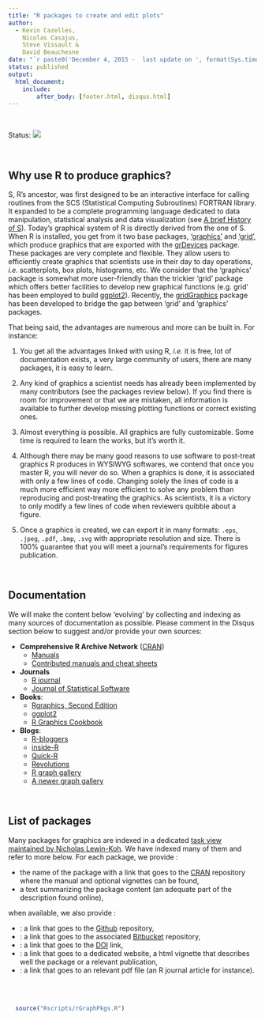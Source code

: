 ```yaml
---
title: "R packages to create and edit plots"
author:
  - Kevin Cazelles,
    Nicolas Casajus,
    Steve Vissault &
    David Beauchesne
date: "`r paste0('December 4, 2015 -  last update on ', format(Sys.time(), '%B %d, %Y'))`"
status: published
output:
  html_document:
    include:
        after_body: [footer.html, disqus.html]
---
```


<br/>

Status: ![](https://img.shields.io/badge/letiR-InRevision-blue.svg)


<br/>

## Why use R to produce graphics?

S, R's ancestor, was first designed to be an interactive interface for calling routines from the SCS (Statistical Computing Subroutines) FORTRAN library. It expanded to be a complete programming language dedicated to data manipulation, statistical analysis and data visualization (see [A brief History of S](http://www.lcg.unam.mx/~lcollado/R/resources/history_of_S.pdf)). Today's graphical system of R is directly derived from the one of S. When R is installed, you get from it two base packages, ['graphics'](https://stat.ethz.ch/R-manual/R-devel/library/graphics/html/00Index.html) and ['grid'](https://stat.ethz.ch/R-manual/R-devel/library/grid/html/00Index.html), which produce graphics that are exported with the [grDevices](https://stat.ethz.ch/R-manual/R-devel/library/grDevices/html/00Index.html) package. These packages are very complete and flexible. They allow users to efficiently create graphics that scientists use in their day to day operations, *i.e.* scatterplots, box plots, histograms, etc. We consider that the 'graphics' package is somewhat more user-friendly than the trickier 'grid' package which offers better facilities to develop new graphical functions (e.g. grid' has been employed to build [ggplot2](https://cran.r-project.org/web/packages/ggplot2)). Recently, the [gridGraphics](https://journal.r-project.org/archive/2015-1/murrell.pdf) package has been developed to bridge the gap between 'grid' and 'graphics' packages.

That being said, the advantages are numerous and more can be built in. For instance:


1. You get all the advantages linked with using R, *i.e.* it is free, lot of documentation exists, a very large community of users, there are many packages, it is easy to learn.

2. Any kind of graphics a scientist needs has already been implemented by many contributors (see the packages review below). If you find there is room for improvement or that we are mistaken, all information is available to further develop missing plotting functions or correct existing ones.

3. Almost everything is possible. All graphics are fully customizable. Some time is required to learn the works, but it's worth it.

4. Although there may be many good reasons to use software to post-treat graphics R produces in WYSIWYG softwares, we contend that once you master R, you will never do so. When a graphics is done, it is associated with only a few lines of code. Changing solely the lines of code is a much more efficient way more efficient to solve any problem than reproducing and post-treating the graphics. As scientists, it is a victory to only modify a few lines of code when reviewers quibble about a figure.

5. Once a graphics is created, we can export it in many formats: `.eps`, `.jpeg`, `.pdf`, `.bmp`, `.svg` with appropriate resolution and size. There is 100% guarantee that you will meet a journal's requirements for figures publication.

<!-- This blog section is dedicated to help you realize these advantages. Examples will be provided with many parameters to ensure you can get exactly what you want (in term of graphics). We wish to show and assist you in making everything possible. Every tool is already available and we made some more accessible through this [graphicsutils](https://github.com/KevCaz/graphicsutils) package available on github.
 -->

<br/>


## Documentation

We will make the content below 'evolving' by collecting and indexing as many sources of documentation as possible. Please comment in the Disqus section below to suggest and/or provide your own sources:


- **Comprehensive R Archive Network** ([CRAN](https://cran.r-project.org))
    - [Manuals](https://cran.r-project.org/manuals.html)
    - [Contributed manuals and cheat sheets](https://cran.r-project.org/other-docs.html)

- **Journals**
    - [R journal](https://journal.r-project.org)
    - [Journal of Statistical Software](http://www.jstatsoft.org/index)

- **Books**:
    - [Rgraphics, Second  Edition](https://www.stat.auckland.ac.nz/~paul/RG2e/index.html)
    -   [ggplot2](http://ms.mcmaster.ca/~bolker/misc/ggplot2-book.pdf)
    - [R Graphics Cookbook](http://www.cookbook-r.com/Graphs/)

- **Blogs**:
    - [R-bloggers](http://www.r-bloggers.com)
    - [inside-R](http://www.inside-r.org)
    - [Quick-R](http://www.statmethods.net/about/learningcurve.html)
    - [Revolutions](http://blog.revolutionanalytics.com/about.html)
    - [R graph gallery](http://rgraphgallery.blogspot.ca)
    - [A newer graph gallery](http://www.r-graph-gallery.com)


<br/>


## List of packages

<!-- Find package [here](http://rpackages.ianhowson.com) A comprehensive index of R packages and documentation from CRAN, Bioconductor, GitHub and R-Forge. (https://cran.r-project.org/web/packages/available_packages_by_name.html) -->
Many packages for graphics are indexed in a dedicated [task view maintained by Nicholas Lewin-Koh](https://cran.r-project.org/web/views/Graphics.html). We have indexed many of them and refer to more below. For each package, we provide :

  - the name of the package with a link that goes to the [CRAN](https://cran.r-project.org) repository where the manual and optional vignettes can be found,
  - a text summarizing the package content (an adequate part of the description found online),

when available, we also provide :

  - <a href=""><i class="fa fa-github"></i></a>: a link that goes to the [Github](https://github.com) repository,
  - <a href=""><i class="fa fa-bitbucket"></i></a>: a link that goes to the associated [Bitbucket](https://bitbucket.org) repository,
  - <a href=""><i class="ai ai-doi"></i></a>: a link that goes to the [DOI](http://www.doi.org) link,
  - <a href=""><i class="fa fa-link"></i></a>: a link that goes to a dedicated website, a html vignette that describes well the package or a relevant publication,
  - <a href=""><i class="fa fa-file-pdf-o"></i></a>: a link that goes to an relevant pdf file (an R journal article for instance).


<br/><br/>

```r
  source("Rscripts/rGraphPkgs.R")
```
